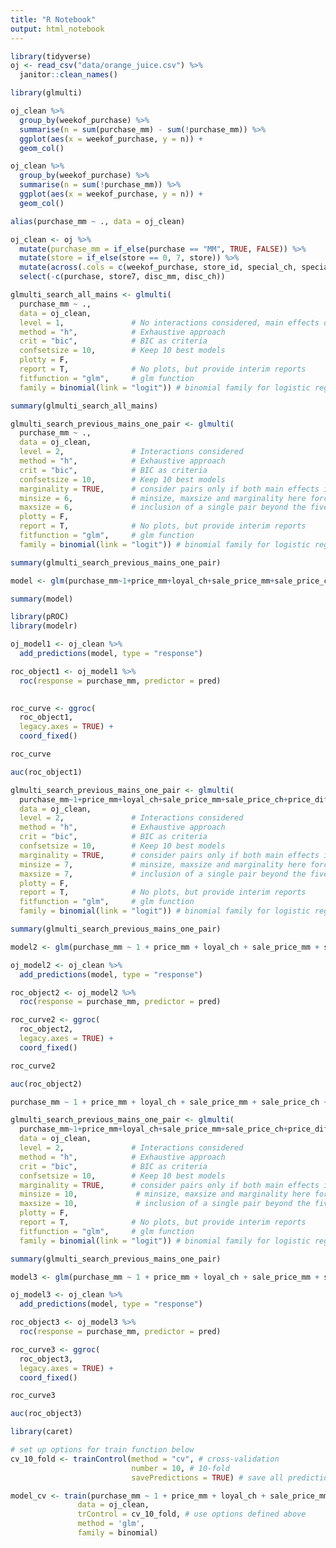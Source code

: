 ```yaml
---
title: "R Notebook"
output: html_notebook
---
```


```r
library(tidyverse)
oj <- read_csv("data/orange_juice.csv") %>% 
  janitor::clean_names()
```


```r
library(glmulti)
```
```r
oj_clean %>% 
  group_by(weekof_purchase) %>% 
  summarise(n = sum(purchase_mm) - sum(!purchase_mm)) %>% 
  ggplot(aes(x = weekof_purchase, y = n)) +
  geom_col()
```
```r
oj_clean %>% 
  group_by(weekof_purchase) %>% 
  summarise(n = sum(!purchase_mm)) %>% 
  ggplot(aes(x = weekof_purchase, y = n)) +
  geom_col()
```

```r
alias(purchase_mm ~ ., data = oj_clean)
```



```r
oj_clean <- oj %>% 
  mutate(purchase_mm = if_else(purchase == "MM", TRUE, FALSE)) %>% 
  mutate(store = if_else(store == 0, 7, store)) %>%
  mutate(across(.cols = c(weekof_purchase, store_id, special_ch, special_mm, store), ~as.factor(.x))) %>% 
  select(-c(purchase, store7, disc_mm, disc_ch))
```



```r
glmulti_search_all_mains <- glmulti(
  purchase_mm ~ ., 
  data = oj_clean,
  level = 1,               # No interactions considered, main effects only
  method = "h",            # Exhaustive approach
  crit = "bic",            # BIC as criteria
  confsetsize = 10,        # Keep 10 best models
  plotty = F, 
  report = T,              # No plots, but provide interim reports
  fitfunction = "glm",     # glm function
  family = binomial(link = "logit")) # binomial family for logistic regression

summary(glmulti_search_all_mains)
```

```r
glmulti_search_previous_mains_one_pair <- glmulti(
  purchase_mm ~ ., 
  data = oj_clean,
  level = 2,               # Interactions considered
  method = "h",            # Exhaustive approach
  crit = "bic",            # BIC as criteria
  confsetsize = 10,        # Keep 10 best models
  marginality = TRUE,      # consider pairs only if both main effects in model
  minsize = 6,             # minsize, maxsize and marginality here force 
  maxsize = 6,             # inclusion of a single pair beyond the five main effects
  plotty = F, 
  report = T,              # No plots, but provide interim reports
  fitfunction = "glm",     # glm function
  family = binomial(link = "logit")) # binomial family for logistic regression

summary(glmulti_search_previous_mains_one_pair)
```

```r
model <- glm(purchase_mm~1+price_mm+loyal_ch+sale_price_mm+sale_price_ch+price_diff+pct_disc_mm, family = binomial, data = oj_clean)

summary(model)

```

```r
library(pROC)
library(modelr)

oj_model1 <- oj_clean %>% 
  add_predictions(model, type = "response")

roc_object1 <- oj_model1 %>% 
  roc(response = purchase_mm, predictor = pred)
  
```
```r
roc_curve <- ggroc(
  roc_object1,
  legacy.axes = TRUE) +
  coord_fixed()

roc_curve

auc(roc_object1)
```

```r
glmulti_search_previous_mains_one_pair <- glmulti(
  purchase_mm~1+price_mm+loyal_ch+sale_price_mm+sale_price_ch+price_diff+pct_disc_mm, 
  data = oj_clean,
  level = 2,               # Interactions considered
  method = "h",            # Exhaustive approach
  crit = "bic",            # BIC as criteria
  confsetsize = 10,        # Keep 10 best models
  marginality = TRUE,      # consider pairs only if both main effects in model
  minsize = 7,             # minsize, maxsize and marginality here force 
  maxsize = 7,             # inclusion of a single pair beyond the five main effects
  plotty = F, 
  report = T,              # No plots, but provide interim reports
  fitfunction = "glm",     # glm function
  family = binomial(link = "logit")) # binomial family for logistic regression

summary(glmulti_search_previous_mains_one_pair)
```

```r
model2 <- glm(purchase_mm ~ 1 + price_mm + loyal_ch + sale_price_mm + sale_price_ch + price_diff + pct_disc_mm + price_diff:loyal_ch, family = binomial, data = oj_clean)
```

```r
oj_model2 <- oj_clean %>% 
  add_predictions(model, type = "response")

roc_object2 <- oj_model2 %>% 
  roc(response = purchase_mm, predictor = pred)
```

```r
roc_curve2 <- ggroc(
  roc_object2,
  legacy.axes = TRUE) +
  coord_fixed()

roc_curve2

auc(roc_object2)
```

```r
purchase_mm ~ 1 + price_mm + loyal_ch + sale_price_mm + sale_price_ch + price_diff + pct_disc_mm + price_diff:loyal_ch
```

```r
glmulti_search_previous_mains_one_pair <- glmulti(
  purchase_mm~1+price_mm+loyal_ch+sale_price_mm+sale_price_ch+price_diff+pct_disc_mm, 
  data = oj_clean,
  level = 2,               # Interactions considered
  method = "h",            # Exhaustive approach
  crit = "bic",            # BIC as criteria
  confsetsize = 10,        # Keep 10 best models
  marginality = TRUE,      # consider pairs only if both main effects in model
  minsize = 10,             # minsize, maxsize and marginality here force 
  maxsize = 10,             # inclusion of a single pair beyond the five main effects
  plotty = F, 
  report = T,              # No plots, but provide interim reports
  fitfunction = "glm",     # glm function
  family = binomial(link = "logit")) # binomial family for logistic regression

summary(glmulti_search_previous_mains_one_pair)
```

```r
model3 <- glm(purchase_mm ~ 1 + price_mm + loyal_ch + sale_price_mm + sale_price_ch + price_diff + pct_disc_mm + loyal_ch:price_mm + sale_price_mm:loyal_ch + sale_price_ch:loyal_ch + price_diff:loyal_ch, family = binomial, data = oj_clean)
```

```r
oj_model3 <- oj_clean %>% 
  add_predictions(model, type = "response")

roc_object3 <- oj_model3 %>% 
  roc(response = purchase_mm, predictor = pred)
```
```r
roc_curve3 <- ggroc(
  roc_object3,
  legacy.axes = TRUE) +
  coord_fixed()

roc_curve3

auc(roc_object3)
```

```r
library(caret)

# set up options for train function below
cv_10_fold <- trainControl(method = "cv", # cross-validation
                           number = 10, # 10-fold
                           savePredictions = TRUE) # save all predictions

model_cv <- train(purchase_mm ~ 1 + price_mm + loyal_ch + sale_price_mm + sale_price_ch + price_diff + pct_disc_mm + loyal_ch:price_mm + sale_price_mm:loyal_ch + sale_price_ch:loyal_ch + price_diff:loyal_ch, 
               data = oj_clean,
               trControl = cv_10_fold, # use options defined above
               method = 'glm',
               family = binomial)
```

